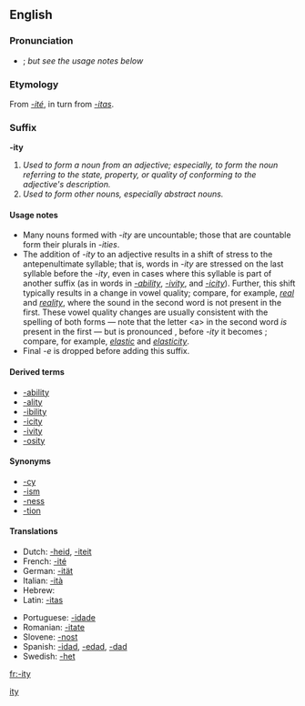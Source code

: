 ==English==

===Pronunciation===
* {{IPA|[ɪtɪ]}}; ''but see the usage notes below''

===Etymology===
From {{OF.}} ''[[-ité]]'', in turn from {{L.}} ''[[-itas]]''.

===Suffix===
'''-ity''' 

# ''Used to form a noun from an adjective; especially, to form the noun referring to the state, property, or quality of conforming to the adjective's description.''
# ''Used to form other nouns, especially abstract nouns.'' <!-- such as [[proclivity]] -->

====Usage notes====
* Many nouns formed with ''-ity'' are uncountable; those that are countable form their plurals in ''-ities''.
* The addition of ''-ity'' to an adjective results in a shift of stress to the antepenultimate syllable; that is, words in ''-ity'' are stressed on the last syllable before the ''-ity'', even in cases where this syllable is part of another suffix (as in words in ''[[-ability]]'', ''[[-ivity]]'', and ''[[-icity]]''). Further, this shift typically results in a change in vowel quality; compare, for example, ''[[real]]'' and ''[[reality]]'', where the sound {{IPAchar|[æ]}} in the second word is not present in the first. These vowel quality changes are usually consistent with the spelling of both forms — note that the letter &lt;a> in the second word ''is'' present in the first — but is pronounced {{IPAchar|[k]}}, before ''-ity'' it becomes {{IPAchar|[s]}}; compare, for example, ''[[elastic]]'' and ''[[elasticity]]''.
* Final ''-e'' is dropped before adding this suffix.

====Derived terms====
* [[-ability]]
* [[-ality]]
* [[-ibility]]
* [[-icity]]
* [[-ivity]]
* [[-osity]]

====Synonyms====
*[[-cy]]
*[[-ism]]
*[[-ness]]
*[[-tion]]

====Translations====
{{trans-top|Used to form nouns from adjectives.}}
*Dutch: [[-heid]], [[-iteit]] {{f}}
*French: [[-ité]] {{f}}
*German: [[-ität]] {{f}}
*Italian: [[-ità]] {{f}}
*Hebrew: {{t|he|־ות|f|alt=־וּת|sc=Hebr|tr=-ut}}
*Latin: [[-itas]] {{f}}
{{trans-mid}}
*Portuguese: [[-idade]] {{f}}
*Romanian: [[-itate]] {{f}}
*Slovene: [[-nost]] {{f}}
*Spanish: [[-idad]], [[-edad]], [[-dad]] {{f}}
*Swedish: [[-het]] {{c}}
{{trans-bottom}}

[[Category:English suffixes|ity]]

[[fr:-ity]]